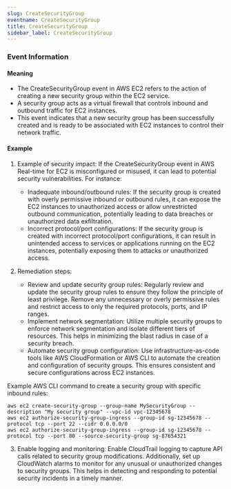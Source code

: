 ```yaml
--- 
slug: CreateSecurityGroup
eventname: CreateSecurityGroup
title: CreateSecurityGroup
sidebar_label: CreateSecurityGroup
---
```

                       


### Event Information

#### Meaning

- The CreateSecurityGroup event in AWS EC2 refers to the action of creating a new security group within the EC2 service.
- A security group acts as a virtual firewall that controls inbound and outbound traffic for EC2 instances.
- This event indicates that a new security group has been successfully created and is ready to be associated with EC2 instances to control their network traffic.

#### Example

1. Example of security impact: If the CreateSecurityGroup event in AWS Real-time for EC2 is misconfigured or misused, it can lead to potential security vulnerabilities. For instance:
   - Inadequate inbound/outbound rules: If the security group is created with overly permissive inbound or outbound rules, it can expose the EC2 instances to unauthorized access or allow unrestricted outbound communication, potentially leading to data breaches or unauthorized data exfiltration.
   - Incorrect protocol/port configurations: If the security group is created with incorrect protocol/port configurations, it can result in unintended access to services or applications running on the EC2 instances, potentially exposing them to attacks or unauthorized access.

2. Remediation steps:
   - Review and update security group rules: Regularly review and update the security group rules to ensure they follow the principle of least privilege. Remove any unnecessary or overly permissive rules and restrict access to only the required protocols, ports, and IP ranges.
   - Implement network segmentation: Utilize multiple security groups to enforce network segmentation and isolate different tiers of resources. This helps in minimizing the blast radius in case of a security breach.
   - Automate security group configuration: Use infrastructure-as-code tools like AWS CloudFormation or AWS CLI to automate the creation and configuration of security groups. This ensures consistent and secure configurations across EC2 instances.

Example AWS CLI command to create a security group with specific inbound rules:
```
aws ec2 create-security-group --group-name MySecurityGroup --description "My security group" --vpc-id vpc-12345678
aws ec2 authorize-security-group-ingress --group-id sg-12345678 --protocol tcp --port 22 --cidr 0.0.0.0/0
aws ec2 authorize-security-group-ingress --group-id sg-12345678 --protocol tcp --port 80 --source-security-group sg-87654321
```

3. Enable logging and monitoring: Enable CloudTrail logging to capture API calls related to security group modifications. Additionally, set up CloudWatch alarms to monitor for any unusual or unauthorized changes to security groups. This helps in detecting and responding to potential security incidents in a timely manner.

 